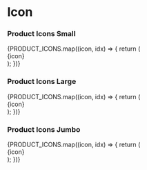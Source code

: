

<Meta component={ProductIcon} title="Components/Molecules/Icons/ProductIcon" />

# Icon
<Description of={ProductIcon} />
<Props of={ProductIcon} />

### Product Icons Small
<Preview>
  <Story name="ProductIcon Small">
    <div style={{display:'flex',flexWrap:'wrap',justifyContent:'space-around'}}>
      {PRODUCT_ICONS.map((icon, idx) => {
        return (
          <div style={{margin:'5px',display:'flex',flexDirection:'column',alignItems:'center',padding:'15px',border:'solid black 2px',borderRadius:'5px',height:'75px',width:'75px'}}>
            <ProductIcon name={icon} key={`${icon}_${idx}`}/>
            <span>{icon}</span>
          </div>
        );
      })}
    </div>
  </Story>
</Preview>


### Product Icons Large
<Preview>
  <Story name="ProductIcon Large">
    <div style={{display:'flex',flexWrap:'wrap',justifyContent:'space-around'}}>
      {PRODUCT_ICONS.map((icon, idx) => {
        return (
          <div style={{margin:'5px',display:'flex',flexDirection:'column',alignItems:'center',padding:'15px',border:'solid black 2px',borderRadius:'5px',height:'100px',width:'100px'}}>
            <ProductIcon name={icon} size="large" key={`${icon}_${idx}`}/>
            <span>{icon}</span>
          </div>
        );
      })}
    </div>
  </Story>
</Preview>

### Product Icons Jumbo
<Preview>
  <Story name="ProductIcon Jumbo">
    <div style={{display:'flex',flexWrap:'wrap',justifyContent:'space-around'}}>
      {PRODUCT_ICONS.map((icon, idx) => {
        return (
          <div style={{margin:'5px',display:'flex',flexDirection:'column',alignItems:'center',padding:'15px',border:'solid black 2px',borderRadius:'5px',height:'125px',width:'125px'}}>
            <ProductIcon name={icon} size="jumbo" key={`${icon}_${idx}`}/>
            <span>{icon}</span>
          </div>
        );
      })}
    </div>
  </Story>
</Preview>
